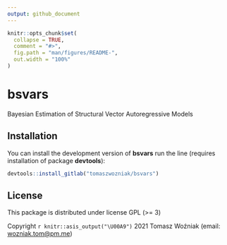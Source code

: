 ```yaml
---
output: github_document
---
```


<!-- README.md is generated from README.Rmd. Please edit that file -->

```r
knitr::opts_chunk$set(
  collapse = TRUE,
  comment = "#>",
  fig.path = "man/figures/README-",
  out.width = "100%"
)
```

# bsvars

Bayesian Estimation of Structural Vector Autoregressive Models

## Installation

You can install the development version of **bsvars** run the line (requires installation of package **devtools**):

``` r
devtools::install_gitlab("tomaszwozniak/bsvars")
```

<!-- ## Example -->

## License

This package is distributed under license GPL (>= 3)

Copyright `r knitr::asis_output("\U00A9")` 2021  Tomasz Woźniak (email: <wozniak.tom@pm.me>)